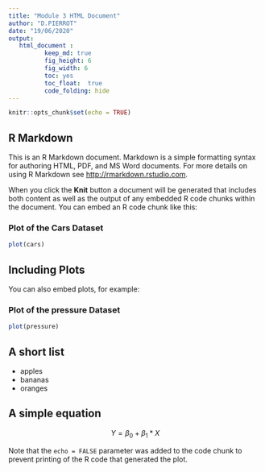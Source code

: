 ```yaml
---
title: "Module 3 HTML Document"
author: "D.PIERROT"
date: "19/06/2020"
output: 
   html_document :
          keep_md: true     
          fig_height: 6
          fig_width: 6
          toc: yes
          toc_float:  true
          code_folding: hide 
---
```


```r
knitr::opts_chunk$set(echo = TRUE)
```

## R Markdown  {#nextsteps .emphasized}

This is an R Markdown document. Markdown is a simple formatting syntax for authoring HTML, PDF, and MS Word documents. For more details on using R Markdown see <http://rmarkdown.rstudio.com>.

When you click the **Knit** button a document will be generated that includes both content as well as the output of any embedded R code chunks within the document. You can embed an R code chunk like this:

### Plot of the Cars Dataset

```r
plot(cars)
```

## Including Plots

You can also embed plots, for example:

### Plot of the pressure Dataset

```r
plot(pressure)
```

## A short list

* apples
* bananas
* oranges

## A simple equation

$$ Y = \beta_0 + \beta_1*X $$


Note that the `echo = FALSE` parameter was added to the code chunk to prevent printing of the R code that generated the plot.
